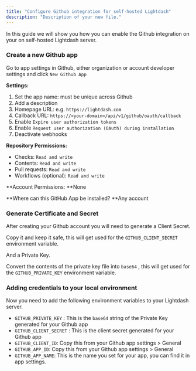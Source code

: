 ```yaml
---
title: "Configure Github integration for self-hosted Lightdash"
description: "Description of your new file."
---
```


In this guide we will show you how you can enable the Github integration on your on self-hosted Lightdash server.

### Create a new Github app

Go to app settings in Github, either organization or account developer settings and click `New Github App` 

**Settings:**

1. Set the app name: must be unique across Github
2. Add a description
3. Homepage URL: e.g. `https://lightdash.com` 
4. Callback URL: `https://<your-domain>/api/v1/github/oauth/callback` 
5. Enable `Expire user authorization tokens` 
6. Enable `Request user authorization (OAuth) during installation`
7. Deactivate webhooks

**Repository Permissions:**

- Checks: `Read and write` 
- Contents: `Read and write`
- Pull requests: `Read and write` 
- Workflows (optional): `Read and write` 

**Account Permissions: **None

**Where can this GitHub App be installed? **Any account 

### **Generate Certificate and Secret**

After creating your Github account you will need to generate a Client Secret.

Copy it and keep it safe, this will get used for the `GITHUB_CLIENT_SECRET` environment variable.

And a Private Key.

Convert the contents of the private key file into `base64` , this will get used for the `GITHUB_PRIVATE_KEY` environment variable.

### Adding credentials to your local environment

Now you need to add the following environment variables to your Lightdash server.

- `GITHUB_PRIVATE_KEY` : This is the `base64` string of the Private Key generated for your Github app
- `GITHUB_CLIENT_SECRET` : This is the client secret generated for your Github app
- `GITHUB_CLIENT_ID`: Copy this from your Github app settings \> General
- `GITHUB_APP_ID`: Copy this from your Github app settings \> General
- `GITHUB_APP_NAME`: This is the name you set for your app, you can find it in app settings.